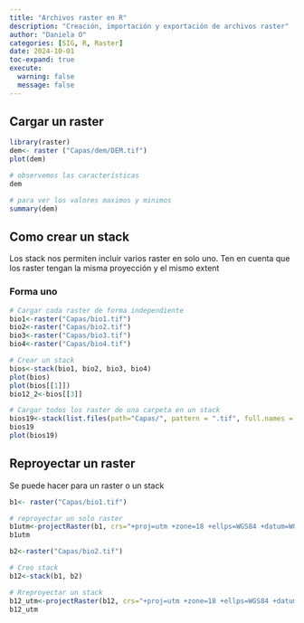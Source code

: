 ```yaml
---
title: "Archivos raster en R"
description: "Creación, importación y exportación de archivos raster"
author: "Daniela O"
categories: [SIG, R, Raster]
date: 2024-10-01
toc-expand: true
execute: 
  warning: false
  message: false
---
```


## Cargar un raster

```r
library(raster)
dem<- raster ("Capas/dem/DEM.tif")
plot(dem)
```
```r
# observemos las características
dem

# para ver los valores maximos y minimos 
summary(dem)
```
## Como crear un stack

Los stack nos permiten incluir varios raster en solo uno. Ten en cuenta que los raster tengan la misma proyección y el mismo extent

### Forma uno

```r
# Cargar cada raster de forma independiente
bio1<-raster("Capas/bio1.tif")
bio2<-raster("Capas/bio2.tif")
bio3<-raster("Capas/bio3.tif")
bio4<-raster("Capas/bio4.tif")

# Crear un stack
bios<-stack(bio1, bio2, bio3, bio4)
plot(bios)
plot(bios[[1]])
bio12_2<-bios[[3]]

```

```r
# Cargar todos los raster de una carpeta en un stack
bios19<-stack(list.files(path="Capas/", pattern = ".tif", full.names = TRUE))
bios19
plot(bios19)
```
## Reproyectar un raster

Se puede hacer para un raster o un stack

```r
b1<- raster("Capas/bio1.tif")

# reproyectar un solo raster
b1utm<-projectRaster(b1, crs="+proj=utm +zone=18 +ellps=WGS84 +datum=WGS84 +units=m +no_defs")
b1utm

b2<-raster("Capas/bio2.tif")

```

```r
# Creo stack
b12<-stack(b1, b2)

# Rreproyectar un stack
b12_utm<-projectRaster(b12, crs="+proj=utm +zone=18 +ellps=WGS84 +datum=WGS84 +units=m +no_defs")
b12_utm

```

